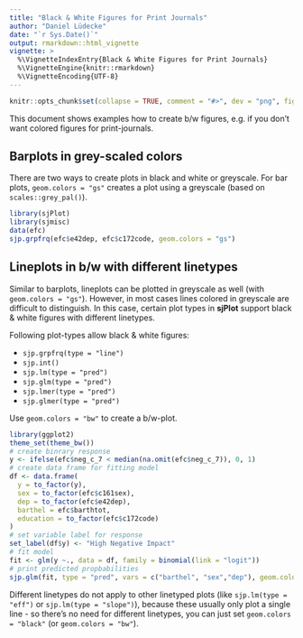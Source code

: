```yaml
---
title: "Black & White Figures for Print Journals"
author: "Daniel Lüdecke"
date: "`r Sys.Date()`"
output: rmarkdown::html_vignette
vignette: >
  %\VignetteIndexEntry{Black & White Figures for Print Journals}
  %\VignetteEngine{knitr::rmarkdown}
  %\VignetteEncoding{UTF-8}
---
```

```r
knitr::opts_chunk$set(collapse = TRUE, comment = "#>", dev = "png", fig.width = 7, fig.height = 5, message = FALSE, warning = FALSE)
```

This document shows examples how to create b/w figures, e.g. if you don't want colored figures for print-journals.

## Barplots in grey-scaled colors

There are two ways to create plots in black and white or greyscale. For bar plots, `geom.colors = "gs"` creates a plot using a greyscale (based on `scales::grey_pal()`).

```r
library(sjPlot)
library(sjmisc)
data(efc)
sjp.grpfrq(efc$e42dep, efc$c172code, geom.colors = "gs")
```

## Lineplots in b/w with different linetypes

Similar to barplots, lineplots can be plotted in greyscale as well (with `geom.colors = "gs"`). However, in most cases lines colored in greyscale are difficult to distinguish. In this case, certain plot types in **sjPlot** support black & white figures with different linetypes.

Following plot-types allow black & white figures:

* `sjp.grpfrq(type = "line")`
* `sjp.int()`
* `sjp.lm(type = "pred")`
* `sjp.glm(type = "pred")`
* `sjp.lmer(type = "pred")`
* `sjp.glmer(type = "pred")`

Use `geom.colors = "bw"` to create a b/w-plot.

```r
library(ggplot2)
theme_set(theme_bw())
# create binrary response
y <- ifelse(efc$neg_c_7 < median(na.omit(efc$neg_c_7)), 0, 1)
# create data frame for fitting model
df <- data.frame(
  y = to_factor(y),
  sex = to_factor(efc$c161sex),
  dep = to_factor(efc$e42dep),
  barthel = efc$barthtot,
  education = to_factor(efc$c172code)
)
# set variable label for response
set_label(df$y) <- "High Negative Impact"
# fit model
fit <- glm(y ~., data = df, family = binomial(link = "logit"))
# print predicted propbabilities
sjp.glm(fit, type = "pred", vars = c("barthel", "sex","dep"), geom.colors = "bw")
```

Different linetypes do not apply to other linetyped plots (like `sjp.lm(type = "eff")` or `sjp.lm(type = "slope")`), because these usually only plot a single line - so there's no need for different linetypes, you can just set `geom.colors = "black"` (or `geom.colors = "bw"`).